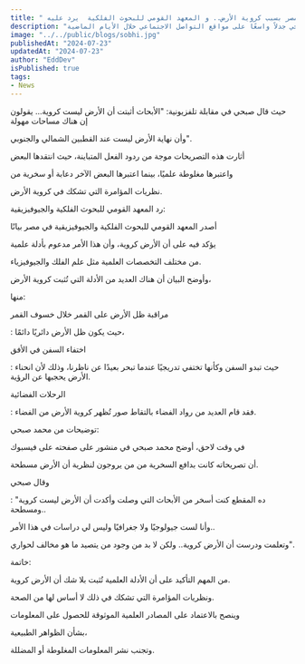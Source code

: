 ```yaml
---
title: " محمد صبحي يثير جدلا في مصر بسبب كروية الأرض.. و المعهد القومي للبحوث الفلكية  يرد عليه"
description: "محمد صبحي يثير الجدل حول كروية الأرض: توضيحات ومعلومات علمية أثار الفنان المصري الشهير محمد صبحي جدلاً واسعًا على مواقع التواصل الاجتماعي خلال الأيام الماضية،"
image: "../../public/blogs/sobhi.jpg"
publishedAt: "2024-07-23"
updatedAt: "2024-07-23"
author: "EddDev"
isPublished: true
tags:
- News
---
```


حيث قال صبحي في مقابلة تلفزيونية: "الأبحاث أثبتت أن الأرض ليست كروية... يقولون إن هناك مساحات مهولة

وأن نهاية الأرض ليست عند القطبين الشمالي والجنوبي".



أثارت هذه التصريحات موجة من ردود الفعل المتباينة، حيث انتقدها البعض


واعتبرها مغلوطة علميًا، بينما اعتبرها البعض الآخر دعابة أو سخرية من

نظريات المؤامرة التي تشكك في كروية الأرض.



رد المعهد القومي للبحوث الفلكية والجيوفيزيقية:


أصدر المعهد القومي للبحوث الفلكية والجيوفيزيقية في مصر بيانًا

يؤكد فيه على أن الأرض كروية، وأن هذا الأمر مدعوم بأدلة علمية

من مختلف التخصصات العلمية مثل علم الفلك والجيوفيزياء.



وأوضح البيان أن هناك العديد من الأدلة التي تُثبت كروية الأرض،

منها:


مراقبة ظل الأرض على القمر خلال خسوف القمر



: حيث يكون ظل الأرض دائريًا دائمًا،





اختفاء السفن في الأفق




: حيث تبدو السفن وكأنها تختفي تدريجيًا عندما تبحر بعيدًا عن ناظرنا، وذلك لأن انحناء الأرض يحجبها عن الرؤية.





الرحلات الفضائية



: فقد قام العديد من رواد الفضاء بالتقاط صور تُظهر كروية الأرض من الفضاء.



توضيحات من محمد صبحي:


في وقت لاحق، أوضح محمد صبحي في منشور على صفحته على فيسبوك



أن تصريحاته كانت بدافع السخرية من من يروجون لنظرية أن الأرض مسطحة.



وقال صبحي

: "ده المقطع كنت أسخر من الأبحاث التي وصلت وأكدت أن الأرض ليست كروية ومسطحة..



وأنا لست جيولوجيًا ولا جغرافيًا وليس لي دراسات في هذا الأمر..

وتعلمت ودرست أن الأرض كروية.. ولكن لا بد من وجود من يتصيد ما هو مخالف لحواري".



خاتمة:



من المهم التأكيد على أن الأدلة العلمية تُثبت بلا شك أن الأرض كروية.



ونظريات المؤامرة التي تشكك في ذلك لا أساس لها من الصحة.



وينصح بالاعتماد على المصادر العلمية الموثوقة للحصول على المعلومات

بشأن الظواهر الطبيعية،

وتجنب نشر المعلومات المغلوطة أو المضللة.
